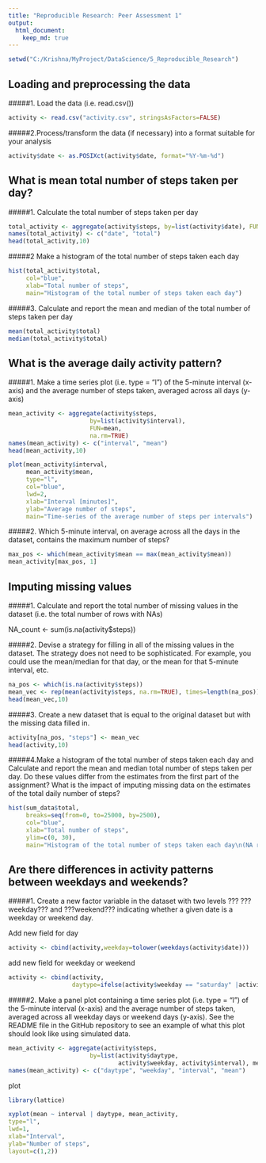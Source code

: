 ```yaml
---
title: "Reproducible Research: Peer Assessment 1"
output: 
  html_document:
    keep_md: true
---
```


```r
setwd("C:/Krishna/MyProject/DataScience/5_Reproducible_Research")
```

## Loading and preprocessing the data

#####1. Load the data (i.e. read.csv())

```r
activity <- read.csv("activity.csv", stringsAsFactors=FALSE)
```

#####2.Process/transform the data (if necessary) into a format suitable for your analysis


```r
activity$date <- as.POSIXct(activity$date, format="%Y-%m-%d")
```

## What is mean total number of steps taken per day?

#####1. Calculate the total number of steps taken per day

```r
total_activity <- aggregate(activity$steps, by=list(activity$date), FUN=sum, na.rm=TRUE)
names(total_activity) <- c("date", "total")
head(total_activity,10)
```

#####2 Make a histogram of the total number of steps taken each day
```r
hist(total_activity$total, 
     col="blue", 
     xlab="Total number of steps", 
     main="Histogram of the total number of steps taken each day")
```

#####3. Calculate and report the mean and median of the total number of steps taken per day
```r
mean(total_activity$total)
median(total_activity$total)
```


## What is the average daily activity pattern?

#####1. Make a time series plot (i.e. type = "l") of the 5-minute interval (x-axis) and the average number of steps taken, averaged across all days (y-axis)

```r
mean_activity <- aggregate(activity$steps, 
                       by=list(activity$interval), 
                       FUN=mean, 
                       na.rm=TRUE)
names(mean_activity) <- c("interval", "mean")
head(mean_activity,10)
```

```r
plot(mean_activity$interval, 
     mean_activity$mean, 
     type="l", 
     col="blue", 
     lwd=2, 
     xlab="Interval [minutes]", 
     ylab="Average number of steps", 
     main="Time-series of the average number of steps per intervals")
```

#####2. Which 5-minute interval, on average across all the days in the dataset, contains the maximum number of steps?

```r
max_pos <- which(mean_activity$mean == max(mean_activity$mean))
mean_activity[max_pos, 1]
```


## Imputing missing values

#####1. Calculate and report the total number of missing values in the dataset (i.e. the total number of rows with NAs)

NA_count <- sum(is.na(activity$steps))

#####2. Devise a strategy for filling in all of the missing values in the dataset. The strategy does not need to be sophisticated. For example, you could use the mean/median for that day, or the mean for that 5-minute interval, etc.

```r
na_pos <- which(is.na(activity$steps))
mean_vec <- rep(mean(activity$steps, na.rm=TRUE), times=length(na_pos))
head(mean_vec,10)
```

#####3. Create a new dataset that is equal to the original dataset but with the missing data filled in.

```r
activity[na_pos, "steps"] <- mean_vec
head(activity,10)
```

#####4.Make a histogram of the total number of steps taken each day and Calculate and report the mean and median total number of steps taken per day. Do these values differ from the estimates from the first part of the assignment? What is the impact of imputing missing data on the estimates of the total daily number of steps?

```r
hist(sum_data$total, 
     breaks=seq(from=0, to=25000, by=2500),
     col="blue", 
     xlab="Total number of steps", 
     ylim=c(0, 30), 
     main="Histogram of the total number of steps taken each day\n(NA replaced by mean value)")
```


## Are there differences in activity patterns between weekdays and weekends?

#####1. Create a new factor variable in the dataset with two levels ??? ???weekday??? and ???weekend??? indicating whether a given date is a weekday or weekend day.


Add new field for day
```r
activity <- cbind(activity,weekday=tolower(weekdays(activity$date)))
```

add new field for weekday or weekend

```r
activity <- cbind(activity,
                  daytype=ifelse(activity$weekday == "saturday" |activity$weekday == "sunday", "weekend","weekday"))
```

#####2. Make a panel plot containing a time series plot (i.e. type = "l") of the 5-minute interval (x-axis) and the average number of steps taken, averaged across all weekday days or weekend days (y-axis). See the README file in the GitHub repository to see an example of what this plot should look like using simulated data.


```r
mean_activity <- aggregate(activity$steps, 
                       by=list(activity$daytype, 
                               activity$weekday, activity$interval), mean)
names(mean_activity) <- c("daytype", "weekday", "interval", "mean")
```

plot

```r
library(lattice)

xyplot(mean ~ interval | daytype, mean_activity, 
type="l", 
lwd=1, 
xlab="Interval", 
ylab="Number of steps", 
layout=c(1,2))
```


